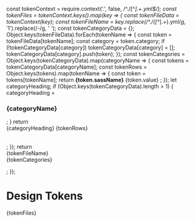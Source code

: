 const tokenContext = require.context('.', false, /^\.\/[^_].+\.yml$/);
const tokenFiles = tokenContext.keys().map(key => {
  const tokenFileData = tokenContext(key);
  const tokenFileName = key.replace(/^\.\/([^_].+)\.yml$/g, '$1').replace(/-/g, ' ');
  const tokenCategoryData = {};
  Object.keys(tokenFileData).forEach(tokenName => {
    const token = tokenFileData[tokenName];
    const category = token.category;
    if (!tokenCategoryData[category]) tokenCategoryData[category] = [];
    tokenCategoryData[category].push(token);
  });
  const tokenCategories = Object.keys(tokenCategoryData).map(categoryName => {
    const tokens = tokenCategoryData[categoryName];
    const tokenRows = Object.keys(tokens).map(tokenName => {
      const token = tokens[tokenName];
      return <tr>
        <td><b>{token.sassName}</b></td>
        <td>{token.value}</td>
      </tr>;
    });
    let categoryHeading;
    if (Object.keys(tokenCategoryData).length > 1) {
      categoryHeading = <h3>{categoryName}</h3>;
    }
    return <div>
      {categoryHeading}
      <table>
        <tbody>{tokenRows}</tbody>
      </table>
    </div>;
  });
  return <div>
    <Heading>{tokenFileName}</Heading>
    <div>{tokenCategories}</div>
  </div>;
});

<Meta title="Design Tokens"/>

# Design Tokens

<div>{tokenFiles}</div>
